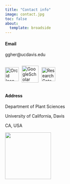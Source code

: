 ```yaml
---
title: "Contact info"
image: contact.jpg
toc: false
about: 
  template: broadside
---
```


::: {#hero-heading}
#### Email

ggher\@ucdavis.edu

<div style="display: flex; align-items: center; gap: 10px;">
<a href="https://orcid.org/0000-0002-1076-7200" target="_blank" rel="noopener noreferrer">
  <img src="ORCID_logo.png" alt="Orcid Icon" style="width:1.2cm; border:0;">
</a>

<a href="https://scholar.google.com/citations?user=e7hRmu0AAAAJ&hl=es&authuser=1" target="_blank" rel="noopener noreferrer">
  <img src="GoogleScholar_logo.png" alt="GoogleScholar Icon" style="width:1.45cm; border:0;">
</a>

<a href="https://www.researchgate.net/profile/Georgia-Hernandez?ev=hdr_xprf" target="_blank" rel="noopener noreferrer">
  <img src="ResearchGate_logo.png" alt="ResearchGate Icon" style="width:1.2cm; border:0;">
</a>

</div>


#### Address

Department of Plant Sciences

University of California, Davis

CA, USA

![](UCDavis_color.png){fig-align="left" width="4cm"}
:::
